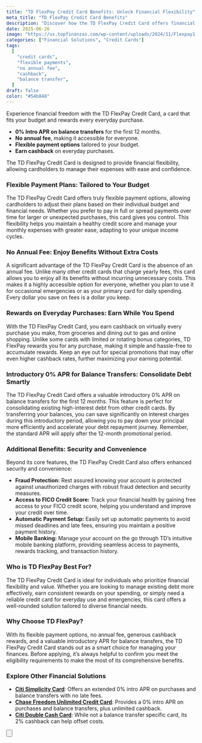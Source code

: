 ```yaml
---
title: "TD FlexPay Credit Card Benefits: Unlock Financial Flexibility"
meta_title: "TD FlexPay Credit Card Benefits"
description: "Discover how the TD FlexPay Credit Card offers financial flexibility with 0% intro APR on balance transfers, no annual fee, and cashback on everyday purchases."
date: 2025-06-26
image: "https://us.topfinanzas.com/wp-content/uploads/2024/11/Flexpay1.webp"
categories: ["Financial Solutions", "Credit Cards"]
tags:
  [
    "credit cards",
    "flexible payments",
    "no annual fee",
    "cashback",
    "balance transfer",
  ]
draft: false
color: "#54b848"
---
```


Experience financial freedom with the TD FlexPay Credit Card, a card that fits your budget and rewards every everyday purchase.

- **0% Intro APR on balance transfers** for the first 12 months.
- **No annual fee**, making it accessible for everyone.
- **Flexible payment options** tailored to your budget.
- **Earn cashback** on everyday purchases.

The TD FlexPay Credit Card is designed to provide financial flexibility, allowing cardholders to manage their expenses with ease and confidence.

### Flexible Payment Plans: Tailored to Your Budget

The TD FlexPay Credit Card offers truly flexible payment options, allowing cardholders to adjust their plans based on their individual budget and financial needs. Whether you prefer to pay in full or spread payments over time for larger or unexpected purchases, this card gives you control. This flexibility helps you maintain a healthy credit score and manage your monthly expenses with greater ease, adapting to your unique income cycles.

### No Annual Fee: Enjoy Benefits Without Extra Costs

A significant advantage of the TD FlexPay Credit Card is the absence of an annual fee. Unlike many other credit cards that charge yearly fees, this card allows you to enjoy all its benefits without incurring unnecessary costs. This makes it a highly accessible option for everyone, whether you plan to use it for occasional emergencies or as your primary card for daily spending. Every dollar you save on fees is a dollar you keep.

### Rewards on Everyday Purchases: Earn While You Spend

With the TD FlexPay Credit Card, you earn cashback on virtually every purchase you make, from groceries and dining out to gas and online shopping. Unlike some cards with limited or rotating bonus categories, TD FlexPay rewards you for any purchase, making it simple and hassle-free to accumulate rewards. Keep an eye out for special promotions that may offer even higher cashback rates, further maximizing your earning potential.

### Introductory 0% APR for Balance Transfers: Consolidate Debt Smartly

The TD FlexPay Credit Card offers a valuable introductory 0% APR on balance transfers for the first 12 months. This feature is perfect for consolidating existing high-interest debt from other credit cards. By transferring your balances, you can save significantly on interest charges during this introductory period, allowing you to pay down your principal more efficiently and accelerate your debt repayment journey. Remember, the standard APR will apply after the 12-month promotional period.

### Additional Benefits: Security and Convenience

Beyond its core features, the TD FlexPay Credit Card also offers enhanced security and convenience:

- **Fraud Protection:** Rest assured knowing your account is protected against unauthorized charges with robust fraud detection and security measures.
- **Access to FICO Credit Score:** Track your financial health by gaining free access to your FICO credit score, helping you understand and improve your credit over time.
- **Automatic Payment Setup:** Easily set up automatic payments to avoid missed deadlines and late fees, ensuring you maintain a positive payment history.
- **Mobile Banking:** Manage your account on the go through TD’s intuitive mobile banking platform, providing seamless access to payments, rewards tracking, and transaction history.

### Who is TD FlexPay Best For?

The TD FlexPay Credit Card is ideal for individuals who prioritize financial flexibility and value. Whether you are looking to manage existing debt more effectively, earn consistent rewards on your spending, or simply need a reliable credit card for everyday use and emergencies, this card offers a well-rounded solution tailored to diverse financial needs.

### Why Choose TD FlexPay?

With its flexible payment options, no annual fee, generous cashback rewards, and a valuable introductory APR for balance transfers, the TD FlexPay Credit Card stands out as a smart choice for managing your finances. Before applying, it’s always helpful to confirm you meet the eligibility requirements to make the most of its comprehensive benefits.

<AdZone id="us_budgetbeepro_4" />

### Explore Other Financial Solutions

- [**Citi Simplicity Card**](/financial-solutions/citi-simplicity-card-benefits): Offers an extended 0% intro APR on purchases and balance transfers with no late fees.
- [**Chase Freedom Unlimited Credit Card**](/financial-solutions/chase-freedom-unlimited-credit-card-benefits): Provides a 0% intro APR on purchases and balance transfers, plus unlimited cashback.
- [**Citi Double Cash Card**](/financial-solutions/citi-double-cash-credit-card-benefits): While not a balance transfer specific card, its 2% cashback can help offset costs.

<Button
  label="See Requirements"
  link="/financial-solutions/td-flexpay-credit-card-requirements"
/>
